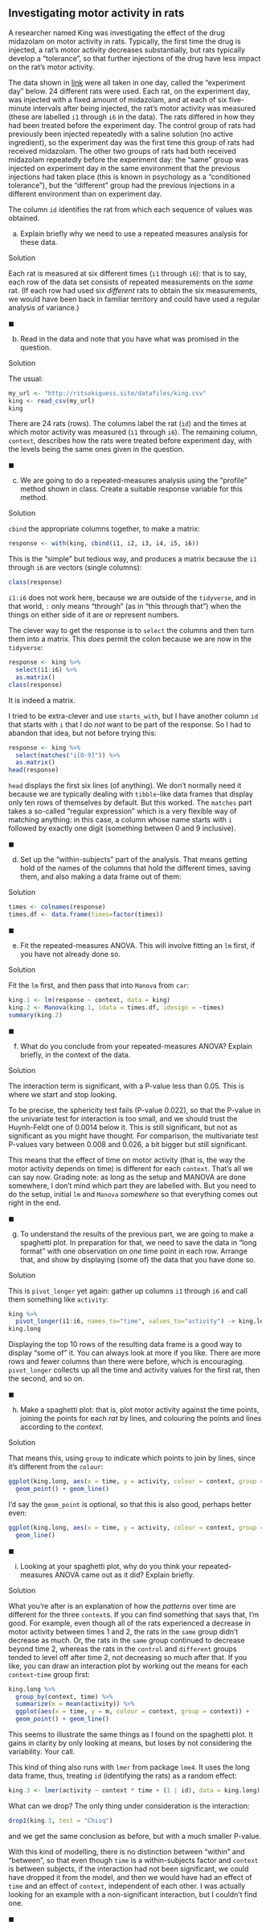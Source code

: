 ##  Investigating motor activity in rats


A researcher named King was investigating
the effect of the drug midazolam on motor activity in rats. Typically,
the first time the drug is injected, a rat's motor activity decreases
substantially, but rats typically develop a "tolerance", so that
further injections of the drug have less impact on the rat's motor
activity.

The data shown in
[link](http://ritsokiguess.site/datafiles/king.csv) were all taken
in one day, called the "experiment day" below. 24 different rats
were used. Each rat, on the experiment day, was injected with a fixed
amount of midazolam, and at each of six five-minute intervals after
being injected, the rat's motor activity was measured (these are
labelled `i1` through `i6` in the data). The rats
differed in how they had been treated before the experiment day. The
control group of rats had previously been injected repeatedly with a
saline solution (no active ingredient), so the experiment day was the
first time this group of rats had received midazolam. The other two
groups of rats had both received midazolam repeatedly before the
experiment day: the "same" group was injected on experiment day in
the same environment that the previous injections had taken place (this
is known in psychology as a "conditioned tolerance"), but the
"different" group had the previous injections in a different
environment than on experiment day.

The column `id` identifies the rat from which each sequence of
values was obtained.



(a) Explain briefly why we need to use a repeated measures
analysis for these data.


Solution


Each rat is measured at six different times (`i1` through
`i6`): that is to say, each row of the data set consists of
repeated measurements on the *same* rat. (If each row had
used six *different* rats to obtain the six measurements, we
would have been back in familiar territory and could have used a
regular analysis of variance.)
    
$\blacksquare$

(b) Read in the data and note that you have what was promised
in the question.


Solution


The usual:

```r
my_url <- "http://ritsokiguess.site/datafiles/king.csv"
king <- read_csv(my_url)
king
```

     

There are 24 rats (rows). The columns label the rat (`id`) and
the times at which motor activity was measured (`i1` through
`i6`). The remaining column, `context`, describes how
the rats were treated before experiment day, with the levels being the
same ones given in the question.
    
$\blacksquare$

(c) We are going to do a repeated-measures analysis using the
"profile" method shown in class. Create a suitable response
variable for this method.


Solution


`cbind` the appropriate columns together, to make a matrix:

```r
response <- with(king, cbind(i1, i2, i3, i4, i5, i6))
```

     

This is the "simple" but tedious way, and produces a matrix because
the `i1` through `i6` are vectors (single columns):

```r
class(response)
```

 

`i1:i6` does not work here, because we are outside of the
`tidyverse`, and in that world, `:` only means
"through" (as in "this through that") when the things on either
side of it are or represent numbers.

The clever way to get the response is to `select` the columns
and then turn them into a matrix. This *does* permit the colon
because we are now in the `tidyverse`:

```r
response <- king %>%
  select(i1:i6) %>%
  as.matrix()
class(response)
```

 
It is indeed a matrix.

I tried to be extra-clever and use `starts_with`, but I have
another column `id` that starts with `i` that I do
*not* want to be part of the response. So I had to abandon that
idea, but not before trying this:

```r
response <- king %>%
  select(matches("i[0-9]")) %>%
  as.matrix()
head(response)
```

 

`head` displays the first six lines (of anything). We don't
normally need it because we are typically dealing with
`tibble`-like data frames that display only ten rows of
themselves by default. But this worked. The `matches` part
takes a so-called "regular expression" which is a very flexible way
of matching anything: in this case, a column whose name starts with
`i` followed by exactly one digit (something between 0 and 9
inclusive). 
    
$\blacksquare$

(d) Set up the "within-subjects" part of the analysis. That
means getting hold of the names of the columns that hold the
different times, saving them, and also making a data frame out of them:


Solution


```r
times <- colnames(response)
times.df <- data.frame(times=factor(times))
```

   
    
$\blacksquare$

(e) Fit the repeated-measures ANOVA. This will involve fitting
an `lm` first, if you have not already done so.


Solution


Fit the `lm` first, and then pass that into `Manova`
from `car`:

```r
king.1 <- lm(response ~ context, data = king)
king.2 <- Manova(king.1, idata = times.df, idesign = ~times)
summary(king.2)
```

     
    
$\blacksquare$

(f) What do you conclude from your repeated-measures ANOVA?
Explain briefly, in the context of the data.


Solution


The interaction term is significant, with a P-value less than
0.05. This is where we start and stop looking.

To be precise, the sphericity test fails (P-value 0.022), so that the P-value in the univariate test for interaction is too small, and we should trust the Huynh-Feldt one of 0.0014 below it. This is still significant, but not as significant as you might have thought. For comparison, the multivariate test P-values vary between 0.008 and 0.026, a bit bigger but still significant.


This means that the effect of time on motor activity (that is, the
way the motor activity depends on time) is different for each
`context`. That's all we can say now.
Grading note: as long as the setup and MANOVA are done somewhere,
I don't mind which part they are labelled with. But you need to do
the setup, initial `lm` and `Manova`
*somewhere* so that everything comes out right in the end.
    
$\blacksquare$

(g) To understand the results of the previous part, we are going
to make a spaghetti plot. In preparation for that, we need to save
the data in "long format" with one observation on *one* time
point in each row. Arrange that, and show by displaying (some of)
the data that you have done so.


Solution


This is `pivot_longer` yet again: gather up columns `i1`
through `i6` and call them something like `activity`:

```r
king %>% 
  pivot_longer(i1:i6, names_to="time", values_to="activity") -> king.long
king.long
```

     
Displaying the top 10 rows of the resulting data frame is a good way to display "some of" it. 
You can always look at more if you like. There are more rows
and fewer columns than there were before, which is
encouraging. `pivot_longer` collects up all the time and activity values for the first rat, then the second, and so on. 

    
$\blacksquare$

(h) Make a spaghetti plot: that is, plot motor activity against
the time points, joining the points for each *rat* by lines,
and colouring the points and lines according to the *context*.


Solution


That means this, using `group` to indicate which points to
join by lines, since it's different from the `colour`: 

```r
ggplot(king.long, aes(x = time, y = activity, colour = context, group = id)) +
  geom_point() + geom_line()
```

     

I'd say the `geom_point` is optional, so that this is also
good, perhaps better even:

```r
ggplot(king.long, aes(x = time, y = activity, colour = context, group = id)) +
  geom_line()
```

 
    
$\blacksquare$

(i) Looking at your spaghetti plot, why do you think your
repeated-measures ANOVA came out as it did? Explain briefly.



Solution


What you're after is an explanation of how the *patterns* over
time are different for the three `context`s. If you can find
something that says that, I'm good. For example, even though all of
the rats experienced a decrease in motor activity between times 1
and 2, the rats in the `same` group didn't decrease as
much. Or, the rats in the `same` group continued to decrease
beyond time 2, whereas the rats in the `control` and
`different` groups tended to level off after time 2, not
decreasing so much after that.
If you like, you can draw an interaction plot by working out the
means for each `context`-`time` group first:

```r
king.long %>%
  group_by(context, time) %>%
  summarize(m = mean(activity)) %>%
  ggplot(aes(x = time, y = m, colour = context, group = context)) +
  geom_point() + geom_line()
```

   

This seems to illustrate the same things as I found on the spaghetti
plot. It gains in clarity by only looking at means, but loses by not
considering the variability. Your call.

This kind of thing also runs with `lmer` from package
`lme4`. It uses the long data frame, thus, treating `id`
(identifying the rats) as a random effect:

```r
king.3 <- lmer(activity ~ context * time + (1 | id), data = king.long)
```

 

What can we drop? The only thing under consideration is the interaction:

```r
drop1(king.3, test = "Chisq")
```

 

and we get the same conclusion as before, but with a much smaller P-value.

With this kind of modelling, there is no distinction between
"within" and "between", so that even though `time` is a
within-subjects factor and `context` is between subjects, if
the interaction had not been significant, we could have dropped it
from the model, and then we would have had an effect of `time`
and an effect of `context`, independent of each other. I was
actually looking for an example with a non-significant interaction,
but I couldn't find one. 
  
$\blacksquare$




